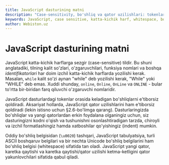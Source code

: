 ```yaml
---
title: JavaScript dasturining matni
description: "Case-sensitivity, bo'shliq va qator uzilishlari: tokenlar orasidagi whitespace'ni e'tiborsiz qoldirish, formatter/indentatsiya amaliyoti va line terminators'ning talqini."
keywords: JavaScript, case sensitive, katta-kichik harf, whitespace, bo'shliq, line terminators, qator uzilishlari, token, formatting, formatlash, indent, indentatsiya, kod uslubi, code style
author: Webiston.uz
---
```


# JavaScript dasturining matni

JavaScript katta-kichik harflarga sezgir (case-sensitive) tildir. Bu shuni anglatadiki, tilning kalit so'zlari, o'zgaruvchilari, funksiya nomlari va boshqa _identifikatorlari_ har doim izchil katta-kichik harflarda yozilishi kerak. Masalan, `while` kalit so'zi aynan "while" deb yozilishi kerak, "While" yoki "WHILE" deb emas. Xuddi shunday, `online`, `Online`, `OnLine` va `ONLINE` - bular to'rtta bir-biridan farq qiluvchi o'zgaruvchi nomlaridir.

JavaScript dasturlardagi tokenlar orasida keladigan bo'shliqlarni e'tiborsiz qoldiradi. Aksariyat hollarda, JavaScript qator uzilishlarini ham e'tiborsiz qoldiradi (lekin istisno uchun §2.6-bo'limga qarang). Dasturlaringizda bo'shliqlar va yangi qatorlardan erkin foydalana olganingiz uchun, siz dasturingizni kodni o'qish va tushunishni osonlashtiradigan tarzda, chiroyli va izchil formatlashingiz hamda xatboshilar qo'yishingiz (indent) mumkin.

Oddiy bo'shliq belgisidan (`\u0020`) tashqari, JavaScript tabulyatsiya, turli ASCII boshqaruv belgilari va bir nechta Unicode bo'shliq belgilarini ham bo'shliq belgisi (whitespace) sifatida tan oladi. JavaScript yangi qator, karetka qaytishi va karetka qaytishi/qator uzilishi ketma-ketligini qator yakunlovchilari sifatida qabul qiladi.

